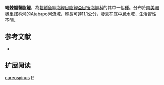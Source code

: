 {{Speciesbox 
| genus = Pristobrycon
| species = careospinus
| status = NE
| status_system = IUCN3.1
| authority = [[Fink|Fink]] & [[Machado-Allison|Machado-Allison]], 1992
| synonyms = 
}}
'''端棘鋸齧脂鯉'''，為[[輻鰭魚綱|輻鰭魚綱]][[脂鯉目|脂鯉目]][[脂鯉亞目|脂鯉亞目]][[锯脂鲤科|锯脂鲤科]]的其中一個[[種|種]]。分布於[[南美洲|南美洲]][[奧里諾科河|奧里諾科河]]的Atabapo河流域，體長可達11.1公分，棲息在底中層水域，生活習性不明。

== 参考文献 ==
{{refbegin}}
*{{FishBase_species|genus=Pristobrycon|species=careospinus|year=2014|month=1}}
{{refend}}

== 扩展阅读 ==
{{refbegin}}
{{wikispecies-inline|Pristobrycon careospinus|端棘鋸齧脂鯉}}
{{refend}}

{{Taxonbar|from=Q3754252}}

[[Category:鋸齧脂鯉屬|careospinus]]
[[Category:1992年描述的鱼类|P]]

{{魚類小作品}}